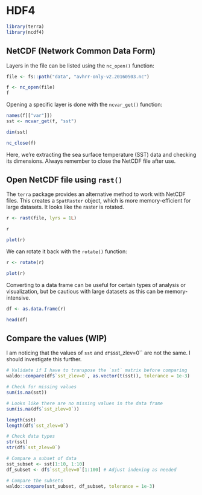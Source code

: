 # HDF4

```r
library(terra)
library(ncdf4)
```

## NetCDF (Network Common Data Form)

Layers in the file can be listed using the `nc_open()` function:

```r
file <- fs::path("data", "avhrr-only-v2.20160503.nc")

f <- nc_open(file)
f
```

Opening a specific layer is done with the `ncvar_get()` function:

```r
names(f[["var"]])
sst <- ncvar_get(f, "sst")

dim(sst)

nc_close(f)
```

Here, we're extracting the sea surface temperature (SST) data and checking its dimensions. Always remember to close the NetCDF file after use.

## Open NetCDF file using `rast()`

The `terra` package provides an alternative method to work with NetCDF files. This creates a `SpatRaster` object, which is more memory-efficient for large datasets. It looks like the raster is rotated.

```r
r <- rast(file, lyrs = 1L)

r

plot(r)
```

We can rotate it back with the `rotate()` function:

```r
r <- rotate(r)

plot(r)
```

Converting to a data frame can be useful for certain types of analysis or visualization, but be cautious with large datasets as this can be memory-intensive.

```r
df <- as.data.frame(r)

head(df)
```

## Compare the values (WIP)

I am noticing that the values of `sst` and `df$`sst_zlev=0`` are not the same. I should investigate this further.

```r
# Validate if I have to transpose the `sst` matrix before comparing
waldo::compare(df$`sst_zlev=0`, as.vector(t(sst)), tolerance = 1e-3)
```

```r
# Check for missing values
sum(is.na(sst))

# Looks like there are no missing values in the data frame
sum(is.na(df$`sst_zlev=0`))

length(sst)
length(df$`sst_zlev=0`)

# Check data types
str(sst)
str(df$`sst_zlev=0`)

# Compare a subset of data
sst_subset <- sst[1:10, 1:10]
df_subset <- df$`sst_zlev=0`[1:100] # Adjust indexing as needed

# Compare the subsets
waldo::compare(sst_subset, df_subset, tolerance = 1e-3)
```
